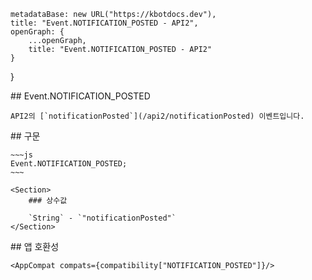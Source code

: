 
    metadataBase: new URL("https://kbotdocs.dev"),
    title: "Event.NOTIFICATION_POSTED - API2",
    openGraph: {
        ...openGraph,
        title: "Event.NOTIFICATION_POSTED - API2"
    }
}

<Section>
    ## Event.NOTIFICATION_POSTED

    API2의 [`notificationPosted`](/api2/notificationPosted) 이벤트입니다.
</Section>
<Section>
    ## 구문

    ~~~js
    Event.NOTIFICATION_POSTED;
    ~~~

    <Section>
        ### 상수값

        `String` - `"notificationPosted"`
    </Section>
</Section>
<Section>
    ## 앱 호환성

    <AppCompat compats={compatibility["NOTIFICATION_POSTED"]}/>
</Section>